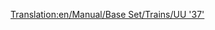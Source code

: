 [[Translation:en/Manual/Base Set/Trains/UU '37']]
{{it/Manuale/Set base/Treni/StatLocomotive|Image=[[File:it/Manuale/Set base/Treni/Uu37.png]]
|Name=UU "37"
|Costo=39.842
|Velocità=144
|Peso=101 
|Potenza=1.305
|Sforzo=29.877 
|Kn=239
|Annuale=3.656
|Progettata=1959
|Vita=20
|Clima=
*Temperato  
|Descrizione=Questa locomotiva ha il primo motore diesel davvero utile, questa potente "traina carichi" sarà il pezzo forte della tua azienda per molti anni a venire. È veloce come le migliori motrici a vapore ed ha un'eccellente potenza, rendendola adatta per trainare treni lunghi e pesanti.
|Real-life=Questa è la versione rinominata della [http://en.wikipedia.org/wiki/British_Rail_Class_37 British Rail Class 37].
}}
